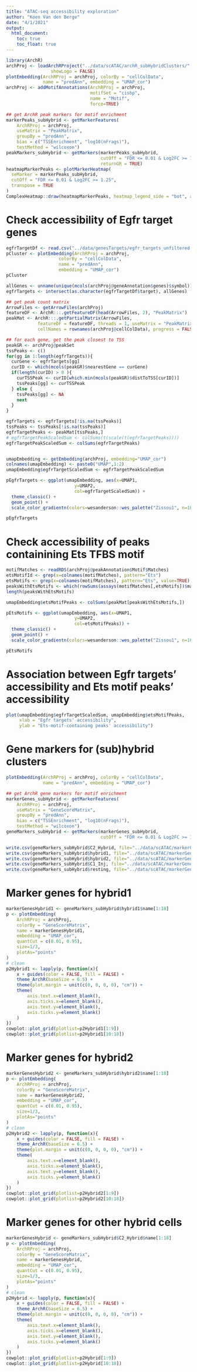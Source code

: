 ```yaml
---
title: "ATAC-seq accessibility exploration"
author: "Koen Van den Berge"
date: "4/1/2021"
output: 
  html_document:
    toc: true
    toc_float: true
---
```



```r
library(ArchR)
archProj <- loadArchRProject("../data/scATAC/archR_subHybridClusters/",
                 showLogo = FALSE)
plotEmbedding(ArchRProj = archProj, colorBy = "cellColData", 
              name = "predAnn", embedding = "UMAP_cor")
archProj <- addMotifAnnotations(ArchRProj = archProj, 
                                motifSet = "cisbp", 
                                name = "Motif",
                                force=TRUE)

## get ArchR peak markers for motif enrichment
markerPeaks_subHybrid <- getMarkerFeatures(
    ArchRProj = archProj, 
    useMatrix = "PeakMatrix", 
    groupBy = "predAnn",
    bias = c("TSSEnrichment", "log10(nFrags)"),
    testMethod = "wilcoxon")
peakMarkers_subHybrid <- getMarkers(markerPeaks_subHybrid, 
                                    cutOff = "FDR <= 0.01 & Log2FC >= 1.25", 
                                    returnGR = TRUE)
heatmapMarkerPeaks <- plotMarkerHeatmap(
  seMarker = markerPeaks_subHybrid, 
  cutOff = "FDR <= 0.01 & Log2FC >= 1.25", 
  transpose = TRUE
)
ComplexHeatmap::draw(heatmapMarkerPeaks, heatmap_legend_side = "bot", annotation_legend_side = "bot")
```

# Check accessibility of Egfr target genes

```r
egfrTargetDf <- read.csv("../data/genesTargets/egfr_targets_unfiltered.csv")
pCluster <- plotEmbedding(ArchRProj = archProj, 
                    colorBy = "cellColData", 
                    name = "predAnn", 
                    embedding = "UMAP_cor")
pCluster

allGenes <- unname(unique(mcols(archProj@geneAnnotation$genes)$symbol))
egfrTargets <- intersect(as.character(egfrTargetDf$target), allGenes)

## get peak count matrix
ArrowFiles <- getArrowFiles(archProj)
featureDF <- ArchR:::.getFeatureDF(head(ArrowFiles, 2), "PeakMatrix")
peakMat <- ArchR:::.getPartialMatrix(ArrowFiles, 
            featureDF = featureDF, threads = 1, useMatrix = "PeakMatrix", 
            cellNames = rownames(archProj@cellColData), progress = FALSE)

## for each gene, get the peak closest to TSS
peakGR <- archProj@peakSet
tssPeaks <- c()
for(gg in 1:length(egfrTargets)){
  curGene <- egfrTargets[gg]
  curID <- which(mcols(peakGR)$nearestGene == curGene)
  if(length(curID) > 0 ){
    curTSSPeak <- curID[which.min(mcols(peakGR)$distToTSS[curID])]
    tssPeaks[gg] <- curTSSPeak
  } else {
    tssPeaks[gg] <- NA
    next
  }
}

egfrTargets <- egfrTargets[!is.na(tssPeaks)]
tssPeaks <- tssPeaks[!is.na(tssPeaks)]
egfrTargetPeaks <- peakMat[tssPeaks,]
# egfrTargetPeakScaledSum <- colSums(t(scale(t(egfrTargetPeaks))))
egfrTargetPeakScaledSum <- colSums(egfrTargetPeaks)


umapEmbedding <- getEmbedding(archProj, embedding="UMAP_cor")
colnames(umapEmbedding) <- paste0("UMAP",1:2)
umapEmbedding$egfrTargetScaledSum <- egfrTargetPeakScaledSum

pEgfrTargets <- ggplot(umapEmbedding, aes(x=UMAP1,
                          y=UMAP2,
                          col=egfrTargetScaledSum)) +
  theme_classic() +
  geom_point() +
  scale_color_gradientn(colors=wesanderson::wes_palette("Zissou1", n=100, type="continuous"))

pEgfrTargets
```

# Check accessibility of peaks containining Ets TFBS motif

```r
motifMatches <- readRDS(archProj@peakAnnotation$Motif$Matches)
etsMotifId <- grep(x=colnames(motifMatches), pattern="Ets")
etsMotifs <- grep(x=colnames(motifMatches), pattern="Ets", value=TRUE)
peaksWithEtsMotifs <- which(rowSums(assays(motifMatches[,etsMotifs])$matches) > 0)
length(peaksWithEtsMotifs)

umapEmbedding$etsMotifPeaks <- colSums(peakMat[peaksWithEtsMotifs,])

pEtsMotifs <- ggplot(umapEmbedding, aes(x=UMAP1,
                          y=UMAP2,
                          col=etsMotifPeaks)) +
  theme_classic() +
  geom_point() +
  scale_color_gradientn(colors=wesanderson::wes_palette("Zissou1", n=100, type="continuous"))

pEtsMotifs
```

# Association between Egfr targets' accessibility and Ets motif peaks' accessibility

```r
plot(umapEmbedding$egfrTargetScaledSum, umapEmbedding$etsMotifPeaks,
     xlab = "Egfr targets' accessibility",
     ylab = "Ets-motif-containing peaks' accessibility")
```

# Gene markers for (sub)hybrid clusters

```r
plotEmbedding(ArchRProj = archProj, colorBy = "cellColData", 
              name = "predAnn", embedding = "UMAP_cor")
```


```r
## get ArchR gene markers for motif enrichment
markerGenes_subHybrid <- getMarkerFeatures(
    ArchRProj = archProj, 
    useMatrix = "GeneScoreMatrix", 
    groupBy = "predAnn",
    bias = c("TSSEnrichment", "log10(nFrags)"),
    testMethod = "wilcoxon")
geneMarkers_subHybrid <- getMarkers(markerGenes_subHybrid, 
                                    cutOff = "FDR <= 0.01 & Log2FC >= 1.25")

write.csv(geneMarkers_subHybrid$C2_Hybrid, file="../data/scATAC/markerGenesHybrid.csv")
write.csv(geneMarkers_subHybrid$hybrid1, file="../data/scATAC/markerGenesHybrid1.csv")
write.csv(geneMarkers_subHybrid$hybrid2, file="../data/scATAC/markerGenesHybrid2.csv")
write.csv(geneMarkers_subHybrid$C1_Inj, file="../data/scATAC/markerGenesInjured.csv")
write.csv(geneMarkers_subHybrid$resting, file="../data/scATAC/markerGenesResting.csv")
```

# Marker genes for hybrid1

```r
markerGenesHybrid1 <- geneMarkers_subHybrid$hybrid1$name[1:18]
p <- plotEmbedding(
    ArchRProj = archProj, 
    colorBy = "GeneScoreMatrix", 
    name = markerGenesHybrid1, 
    embedding = "UMAP_cor",
    quantCut = c(0.01, 0.95),
    size=1/3,
    plotAs="points"
)
# clean
p2Hybrid1 <- lapply(p, function(x){
    x + guides(color = FALSE, fill = FALSE) + 
    theme_ArchR(baseSize = 6.5) +
    theme(plot.margin = unit(c(0, 0, 0, 0), "cm")) +
    theme(
        axis.text.x=element_blank(), 
        axis.ticks.x=element_blank(), 
        axis.text.y=element_blank(), 
        axis.ticks.y=element_blank()
    )
})
cowplot::plot_grid(plotlist=p2Hybrid1[1:9])
cowplot::plot_grid(plotlist=p2Hybrid1[10:18])

```



# Marker genes for hybrid2

```r
markerGenesHybrid2 <- geneMarkers_subHybrid$hybrid2$name[1:18]
p <- plotEmbedding(
    ArchRProj = archProj, 
    colorBy = "GeneScoreMatrix", 
    name = markerGenesHybrid2, 
    embedding = "UMAP_cor",
    quantCut = c(0.01, 0.95),
    size=1/3,
    plotAs="points"
)
# clean
p2Hybrid2 <- lapply(p, function(x){
    x + guides(color = FALSE, fill = FALSE) + 
    theme_ArchR(baseSize = 6.5) +
    theme(plot.margin = unit(c(0, 0, 0, 0), "cm")) +
    theme(
        axis.text.x=element_blank(), 
        axis.ticks.x=element_blank(), 
        axis.text.y=element_blank(), 
        axis.ticks.y=element_blank()
    )
})
cowplot::plot_grid(plotlist=p2Hybrid2[1:9])
cowplot::plot_grid(plotlist=p2Hybrid2[10:18])

```


# Marker genes for other hybrid cells

```r
markerGenesHybrid <- geneMarkers_subHybrid$C2_Hybrid$name[1:18]
p <- plotEmbedding(
    ArchRProj = archProj, 
    colorBy = "GeneScoreMatrix", 
    name = markerGenesHybrid, 
    embedding = "UMAP_cor",
    quantCut = c(0.01, 0.95),
    size=1/3,
    plotAs="points"
)
# clean
p2Hybrid <- lapply(p, function(x){
    x + guides(color = FALSE, fill = FALSE) + 
    theme_ArchR(baseSize = 6.5) +
    theme(plot.margin = unit(c(0, 0, 0, 0), "cm")) +
    theme(
        axis.text.x=element_blank(), 
        axis.ticks.x=element_blank(), 
        axis.text.y=element_blank(), 
        axis.ticks.y=element_blank()
    )
})
cowplot::plot_grid(plotlist=p2Hybrid[1:9])
cowplot::plot_grid(plotlist=p2Hybrid[10:18])

```